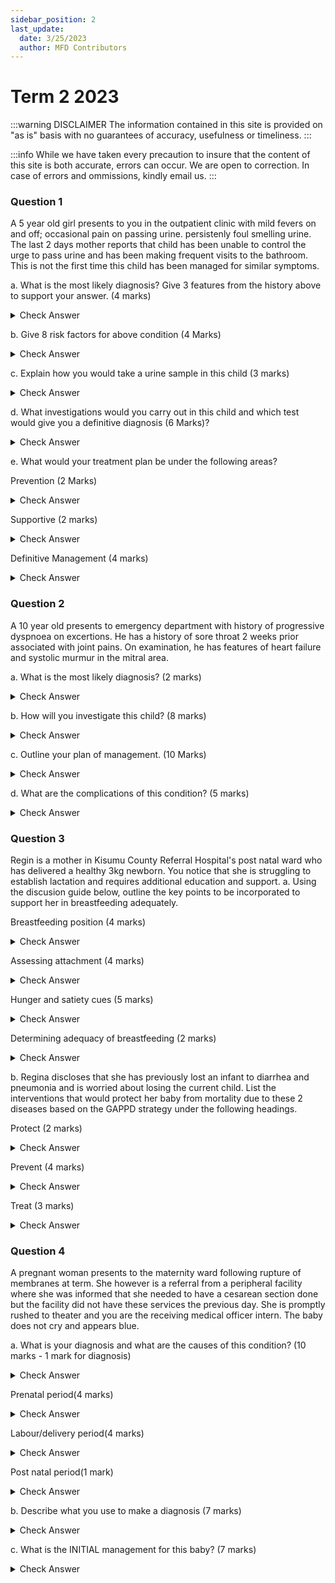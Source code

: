 ```yaml
---
sidebar_position: 2
last_update:
  date: 3/25/2023
  author: MFD Contributors
---
```


# Term 2 2023

:::warning DISCLAIMER
The information contained in this site is provided on "as is" basis with no guarantees of accuracy, usefulness or timeliness.
:::

:::info
While we have taken every precaution to insure that the content of this site is both accurate, errors can occur. We are open to correction. In case of errors and ommissions, kindly email us.
:::

### Question 1

A 5 year old girl presents to you in the outpatient clinic with mild fevers on and off; occasional pain on passing urine. persistenly foul smelling urine. The last 2 days mother reports that child has been unable to control the urge to pass urine and has been making frequent visits to the bathroom. This is not the first time this child has been managed for similar symptoms.

a. What is the most likely diagnosis? Give 3 features from the history above to support your answer. (4 marks)

<details>
  <summary>Check Answer</summary>
  UTI
</details>

b. Give 8 risk factors for above condition (4 Marks)

<details>
  <summary>Check Answer</summary>
  - Previous UTI: history suggestive of, or a confirmed UTI
  - Recurrent fever of unknown origin
  - Immunosuppression: diabetes, HIV
  - Constipation causing urinary obstruction 
  - Spinal lesions 
  - Male (uncircumcised, less than a year)
  - Vesicoureteral reflux
  - Hygiene? 
</details>

c. Explain how you would take a urine sample in this child (3 marks)

<details>
  <summary>Check Answer</summary>
  - Suprapubic
  - In and out catheter
  - Midstream urine 
</details>

d. What investigations would you carry out in this child and which test would give you a definitive diagnosis (6 Marks)?

<details>
  <summary>Check Answer</summary>
  - Basic bloodwork: FHG, differential WBC. 
  - CRP, ESR.
  - Urine macroscopy, dipstick and urinalysis
  - Urine microscopy, culture and sensitivity: positive urine culture is the gold standard. 
  Imaging:
  - Ultrasound: if normal, no further test 
  - Ultrasound: if abnormal and dilatation seen, MCUG. Other abnormality, refer for DMSA.
 - If ultrasound normal and patient comes back with UTI, repeat ultrasound and DMSA should be done 
</details>

e. What would your treatment plan be under the following areas?

Prevention (2 Marks)

<details>
  <summary>Check Answer</summary>
  
</details>

Supportive (2 marks)

<details>
  <summary>Check Answer</summary>
  
</details>

Definitive Management (4 marks)

<details>
  <summary>Check Answer</summary>
  
</details>

### Question 2

A 10 year old presents to emergency department with history of progressive dyspnoea on excertions. He has a history of sore throat 2 weeks prior associated with joint pains. On examination, he has features of heart failure and systolic murmur in the mitral area.


a. What is the most likely diagnosis? (2 marks)

<details>
  <summary>Check Answer</summary>
  
</details>

b. How will you investigate this child? (8 marks)

<details>
  <summary>Check Answer</summary>
  
</details>

c. Outline your plan of management. (10 Marks)

<details>
  <summary>Check Answer</summary>
  
</details>

d. What are the complications of this condition? (5 marks)

<details>
  <summary>Check Answer</summary>
  
</details>


### Question 3

Regin is a mother in Kisumu County Referral Hospital's post natal ward who has delivered a healthy 3kg newborn. You notice that she is struggling to establish lactation and requires additional education and support.
a. Using the discusion guide below, outline the key points to be incorporated to support her in breastfeeding adequately.

Breastfeeding position (4 marks)

<details>
  <summary>Check Answer</summary>
  
</details>

Assessing attachment (4 marks)

<details>
  <summary>Check Answer</summary>
  
</details>

Hunger and satiety cues (5 marks)

<details>
  <summary>Check Answer</summary>
  
</details>

Determining adequacy of breastfeeding (2 marks)

<details>
  <summary>Check Answer</summary>
  
</details>


b. Regina discloses that she has previously lost an infant to diarrhea and pneumonia and is worried about losing the current child. List the interventions that would protect her baby from mortality due to these 2 diseases based on the GAPPD strategy under the following headings.

Protect (2 marks)

<details>
  <summary>Check Answer</summary>
  
</details>

Prevent (4 marks)

<details>
  <summary>Check Answer</summary>
  
</details>

Treat (3 marks)

<details>
  <summary>Check Answer</summary>
  
</details>


### Question 4

A pregnant woman presents to the maternity ward following rupture of membranes at term. She however is a referral from a peripheral facility where she was informed that she needed to have a cesarean section done but the facility did not have these services the previous day. She is promptly rushed to theater and you are the receiving medical officer intern. The baby does not cry and appears blue.

a. What is your diagnosis and what are the causes of this condition? (10 marks - 1 mark for diagnosis)

<details>
  <summary>Check Answer</summary>
  Perinatal asphyxia
</details>

Prenatal period(4 marks)

<details>
  <summary>Check Answer</summary>
  
</details>

Labour/delivery period(4 marks)

<details>
  <summary>Check Answer</summary>
  
</details>

Post natal period(1 mark)

<details>
  <summary>Check Answer</summary>
  
</details>

b. Describe what you use to make a diagnosis (7 marks)

<details>
  <summary>Check Answer</summary>
  
</details>

c. What is the INITIAL management for this baby? (7 marks)

<details>
  <summary>Check Answer</summary>
  
</details>




